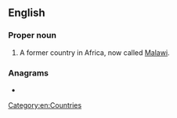 ==English==
{{wikipedia}}

===Proper noun===
{{en-proper noun}}

# {{lb|en|historical}} A former country in Africa, now called [[Malawi]].

===Anagrams===
* {{anagrams|en|analysand}}

[[Category:en:Countries]]
